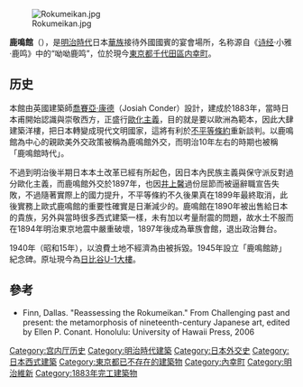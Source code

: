 {{Distinguish|鹿鳴館 (電視劇)}}
[[File:Rokumeikan.jpg|thumb]]

'''鹿鳴館'''（{{jpn|j=鹿鳴館|hg=ろくめいかん|rm=Rokumeikan|f=y}}），是[[明治時代|明治時代]]日本[[华族_(日本)|華族]]接待外國國賓的宴會場所，名称源自《[[诗经|诗经]]·小雅·鹿鸣》中的“呦呦鹿鸣”，位於現今[[東京都|東京都]][[千代田區|千代田區]][[内幸町|内幸町]]。

==历史==
本館由英國建築師[[喬賽亞·康德|喬賽亞·康德]]（Josiah Conder）設計，建成於1883年，當時日本甫開始認識與崇敬西方，正盛行[[歐洲化|歐化主義]]，目的就是要以歐洲為範本，因此大肆建築洋樓，把日本轉變成現代文明國家，這將有利於[[不平等條約|不平等條約]]重新談判。以鹿鳴館為中心的親歐美外交政策被稱為鹿鳴館外交，而明治10年左右的時期也被稱「鹿鳴館時代」。

不過到明治後半期日本本土改革已經有所起色，因日本內民族主義與保守派反對過分歐化主義，而鹿鳴館外交於1897年，也因[[井上馨|井上馨]]過份屈節而被逼辭職宣告失敗，不過隨著實際上的國力提升，不平等條約不久後果真在1899年最終取消，此後實務上歐式鹿鳴館的重要性確實是日漸減少的。鹿鳴館在1890年被出售給日本的貴族，另外與當時很多西式建築一樣，未有加以考量耐震的問題，故水土不服而在1894年明治東京地震中嚴重破壞，1897年後成為華族會館，退出政治舞台。

1940年（昭和15年），以浪費土地不經濟為由被拆毀。1945年設立「鹿鳴館跡」紀念碑。原址現今為[[日比谷U-1大樓|日比谷U-1大樓]]。

==參考==
{{Commons category|Rokumeikan}}
*Finn, Dallas. "Reassessing the Rokumeikan." From Challenging past and present: the metamorphosis of nineteenth-century Japanese art, edited by Ellen P. Conant. Honolulu: University of Hawaii Press, 2006

{{日本華族}}
{{coord|35.671804|139.757792|format=dms|display=title|type:landmark_region:JP_scale:10000}}

[[Category:宫内厅历史|Category:宫内厅历史]]
[[Category:明治時代建築|Category:明治時代建築]]
[[Category:日本外交史|Category:日本外交史]]
[[Category:日本西式建築|Category:日本西式建築]]
[[Category:東京都已不存在的建築物|Category:東京都已不存在的建築物]]
[[Category:內幸町|Category:內幸町]]
[[Category:明治維新|Category:明治維新]]
[[Category:1883年完工建築物|Category:1883年完工建築物]]